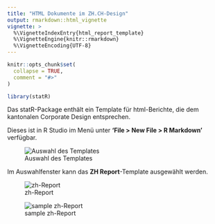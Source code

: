 ```yaml
---
title: "HTML Dokumente im ZH.CH-Design"
output: rmarkdown::html_vignette
vignette: >
  %\VignetteIndexEntry{html_report_template}
  %\VignetteEngine{knitr::rmarkdown}
  %\VignetteEncoding{UTF-8}
---
```


```r
knitr::opts_chunk$set(
  collapse = TRUE,
  comment = "#>"
)
```

```r
library(statR)
```

Das statR-Package enthält ein Template für html-Berichte, die dem kantonalen Corporate Design entsprechen.  

Dieses ist in R Studio im Menü unter __'File > New File > R Markdown'__ verfügbar.

![Auswahl des Templates](./rmd_template.PNG)

Im Auswahlfenster kann das __ZH Report__-Template ausgewählt werden. 

![zh-Report](./zh_report.PNG)

![sample zh-Report](./sample_report.PNG)
